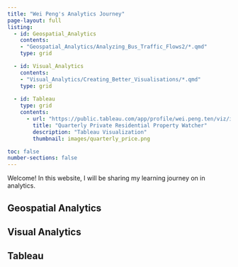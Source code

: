 ```yaml
---
title: "Wei Peng's Analytics Journey"
page-layout: full
listing:
  - id: Geospatial_Analytics
    contents:
    - "Geospatial_Analytics/Analyzing_Bus_Traffic_Flows2/*.qmd"
    type: grid 

  - id: Visual_Analytics
    contents:
    - "Visual_Analytics/Creating_Better_Visualisations/*.qmd"
    type: grid
    
  - id: Tableau
    type: grid
    contents: 
      - url: "https://public.tableau.com/app/profile/wei.peng.ten/viz/in-Class_2/QuaterlyPrivateResidentialPropertyWatcher2023-2024Q1#2"
        title: "Quarterly Private Residential Property Watcher"
        description: "Tableau Visualization"
        thumbnail: images/quarterly_price.png

toc: false 
number-sections: false
---
```


Welcome! In this website, I will be sharing my learning journey on in analytics.

## Geospatial Analytics

::: {#Geospatial_Analytics} :::
:::

## Visual Analytics

::: {#Visual_Analytics} :::
:::

## Tableau

::: {#Tableau} :::
:::
